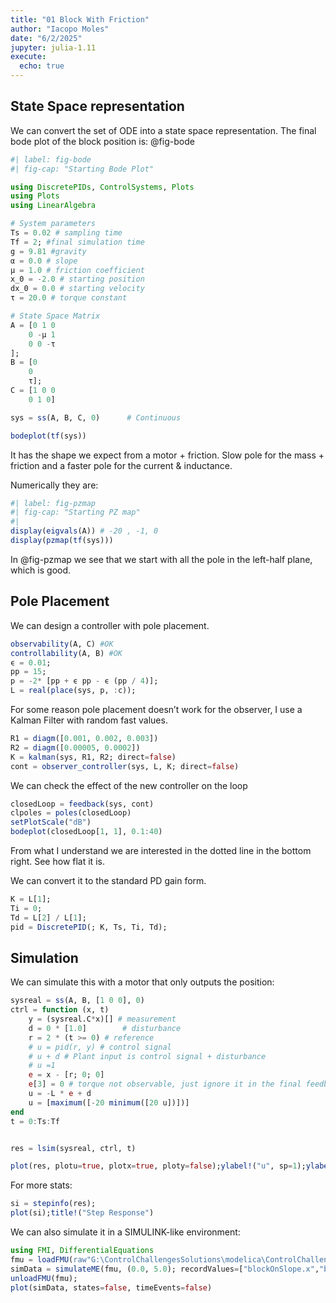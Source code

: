 ```yaml
---
title: "01 Block With Friction"
author: "Iacopo Moles"
date: "6/2/2025"
jupyter: julia-1.11
execute:
  echo: true
---
```


## State Space representation

We can convert the set of ODE into a state space representation. The final bode plot of the block position is: @fig-bode

```julia
#| label: fig-bode
#| fig-cap: "Starting Bode Plot"

using DiscretePIDs, ControlSystems, Plots
using Plots
using LinearAlgebra

# System parameters
Ts = 0.02 # sampling time
Tf = 2; #final simulation time
g = 9.81 #gravity
α = 0.0 # slope
μ = 1.0 # friction coefficient
x_0 = -2.0 # starting position
dx_0 = 0.0 # starting velocity
τ = 20.0 # torque constant 

# State Space Matrix
A = [0 1 0
    0 -μ 1
    0 0 -τ
];
B = [0
    0
    τ];
C = [1 0 0
    0 1 0]

sys = ss(A, B, C, 0)      # Continuous

bodeplot(tf(sys))
```

It has the shape we expect from a motor + friction. Slow pole for the mass + friction and a faster pole for the current & inductance.

Numerically they are:

```julia
#| label: fig-pzmap
#| fig-cap: "Starting PZ map"
#| 
display(eigvals(A)) # -20 , -1, 0  
display(pzmap(tf(sys)))
```

In @fig-pzmap we see that we start with all the pole in the left-half plane, which is good.

## Pole Placement

We can design a controller with pole placement.

```julia
observability(A, C) #OK
controllability(A, B) #OK
ϵ = 0.01;
pp = 15;
p = -2* [pp + ϵ pp - ϵ (pp / 4)];
L = real(place(sys, p, :c));
```

For some reason pole placement doesn't work for the observer, I use a Kalman Filter with random fast values.

```julia
R1 = diagm([0.001, 0.002, 0.003])
R2 = diagm([0.00005, 0.0002])
K = kalman(sys, R1, R2; direct=false)
cont = observer_controller(sys, L, K; direct=false)
```

We can check the effect of the new controller on the loop

```julia
closedLoop = feedback(sys, cont)
clpoles = poles(closedLoop)
setPlotScale("dB")
bodeplot(closedLoop[1, 1], 0.1:40)
```

From what I understand we are interested in the dotted line in the bottom right. See how flat it is.

We can convert it to the standard PD gain form.

```julia
K = L[1];
Ti = 0;
Td = L[2] / L[1];
pid = DiscretePID(; K, Ts, Ti, Td);
```

## Simulation

We can simulate this with a motor that only outputs the position:

```julia
sysreal = ss(A, B, [1 0 0], 0)
ctrl = function (x, t)
    y = (sysreal.C*x)[] # measurement
    d = 0 * [1.0]        # disturbance
    r = 2 * (t >= 0) # reference
    # u = pid(r, y) # control signal
    # u + d # Plant input is control signal + disturbance
    # u =1
    e = x - [r; 0; 0]
    e[3] = 0 # torque not observable, just ignore it in the final feedback
    u = -L * e + d
    u = [maximum([-20 minimum([20 u])])]
end
t = 0:Ts:Tf


res = lsim(sysreal, ctrl, t)

plot(res, plotu=true, plotx=true, ploty=false);ylabel!("u", sp=1);ylabel!("x", sp=2);ylabel!("v", sp=3);ylabel!("T", sp=4)
```

For more stats:

```julia
si = stepinfo(res);
plot(si);title!("Step Response")
```

We can also simulate it in a SIMULINK-like environment:

```julia
using FMI, DifferentialEquations
fmu = loadFMU(raw"G:\ControlChallengesSolutions\modelica\ControlChallenges\ControlChallenges.BlockOnSlope_Challenges.Examples.WithFriction.fmu");
simData = simulateME(fmu, (0.0, 5.0); recordValues=["blockOnSlope.x","blockOnSlope.xd","blockOnSlope.usat"]);
unloadFMU(fmu);
plot(simData, states=false, timeEvents=false)
```